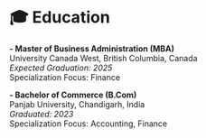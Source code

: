 
# 🎓 Education {#education}

**- Master of Business Administration (MBA)**   
University Canada West, British Columbia, Canada   
*Expected Graduation: 2025*  
Specialization Focus: Finance

**- Bachelor of Commerce (B.Com)**   
Panjab University, Chandigarh, India   
*Graduated: 2023*  
Specialization Focus: Accounting, Finance
